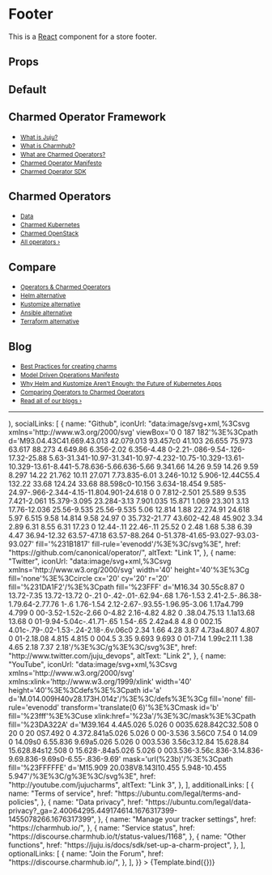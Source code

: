 
<Meta title="Footer" component={Footer} />


# Footer

This is a [React](https://reactjs.org/) component for a store footer.

## Props

<ArgsTable of={Footer} />

## Default

<Canvas>
  <Story
    name="Default"
    args={{
      children: (
        <div class="row">
          <div class="col-3">
            <h2 class="p-heading--5">Charmed Operator Framework</h2>
            <ul class="p-list">
              <li class="p-list__item">
                <a class="p-link--soft" href="https://juju.is/#what-is-juju">
                  <small>What is Juju?</small>
                </a>
              </li>
              <li class="p-list__item">
                <a class="p-link--soft" href="https://charmhub.io">
                  <small>What is Charmhub?</small>
                </a>
              </li>
              <li class="p-list__item">
                <a
                  class="p-link--soft"
                  href="https://juju.is/docs/olm/quick-reference"
                >
                  <small>What are Charmed Operators?</small>
                </a>
              </li>
              <li class="p-list__item">
                <a
                  class="p-link--soft"
                  href="https://juju.is/model-driven-operations-manifesto"
                >
                  <small>Charmed Operator Manifesto</small>
                </a>
              </li>
              <li class="p-list__item">
                <a class="p-link--soft" href="https://juju.is/docs/sdk">
                  <small>Charmed Operator SDK</small>
                </a>
              </li>
            </ul>
          </div>
          <div class="col-3">
            <h2 class="p-heading--5">Charmed Operators</h2>
            <ul class="p-list">
              <li class="p-list__item">
                <a
                  class="p-link--soft"
                  href="https://charmhub.io/?base=all&filter=databases,big-data"
                >
                  <small>Data</small>
                </a>
              </li>
              <li class="p-list__item">
                <a class="p-link--soft" href="https://ubuntu.com/kubernetes">
                  <small>Charmed Kubernetes</small>
                </a>
              </li>
              <li class="p-list__item">
                <a class="p-link--soft" href="https://ubuntu.com/openstack">
                  <small>Charmed OpenStack</small>
                </a>
              </li>
              <li class="p-list__item">
                <a
                  class="p-heading--5 p-link--soft"
                  href="https://charmhub.io/"
                >
                  <small>All operators&nbsp;&rsaquo;</small>
                </a>
              </li>
            </ul>
          </div>
          <div class="col-3">
            <h2 class="p-heading--5">Compare</h2>
            <ul class="p-list">
              <li class="p-list__item">
                <a
                  class="p-link--soft"
                  href="https://juju.is/blog/operators-and-charmed-operators"
                >
                  <small>Operators & Charmed Operators</small>
                </a>
              </li>
              <li class="p-list__item">
                <a
                  class="p-link--soft"
                  href="https://juju.is/blog/beyond-helm-and-kustomize-the-future-of-kubernetes-apps"
                >
                  <small>Helm alternative</small>
                </a>
              </li>
              <li class="p-list__item">
                <a
                  class="p-link--soft"
                  href="https://juju.is/blog/beyond-helm-and-kustomize-the-future-of-kubernetes-apps"
                >
                  <small>Kustomize alternative</small>
                </a>
              </li>
              <li class="p-list__item">
                <a
                  class="p-link--soft"
                  href="https://juju.is/blog/ansible-vs-terraform-vs-juju-fight-or-cooperation"
                >
                  <small>Ansible alternative</small>
                </a>
              </li>
              <li class="p-list__item">
                <a
                  class="p-link--soft"
                  href="https://juju.is/blog/juju-vs-infrastructure-as-code-tools"
                >
                  <small>Terraform alternative</small>
                </a>
              </li>
            </ul>
          </div>
          <div class="col-3">
            <h2 class="p-heading--5">Blog</h2>
            <ul class="p-list">
              <li class="p-list__item">
                <a
                  class="p-link--soft"
                  href="https://juju.is/blog/ubuntu-and-canonical-at-kubecon-europe-2021"
                >
                  <small>Best Practices for creating charms</small>
                </a>
              </li>
              <li class="p-list__item">
                <a
                  class="p-link--soft"
                  href="https://juju.is/model-driven-operations-manifesto"
                >
                  <small>Model Driven Operations Manifesto</small>
                </a>
              </li>
              <li class="p-list__item">
                <a
                  class="p-link--soft"
                  href="https://juju.is/blog/beyond-helm-and-kustomize-the-future-of-kubernetes-apps"
                >
                  <small>
                    Why Helm and Kustomize Aren’t Enough: the Future of
                    Kubernetes Apps
                  </small>
                </a>
              </li>
              <li class="p-list__item">
                <a
                  class="p-link--soft"
                  href="https://juju.is/blog/operators-and-charmed-operators"
                >
                  <small>Comparing Operators to Charmed Operators</small>
                </a>
              </li>
              <li class="p-list__item">
                <a
                  class="p-heading--5 p-link--soft"
                  href="https://juju.is/blog"
                >
                  <small>Read all of our blogs&nbsp;&rsaquo;</small>
                </a>
              </li>
            </ul>
          </div>
          <hr />
        </div>
      ),
      socialLinks: [
        {
          name: "Github",
          iconUrl:
            "data:image/svg+xml,%3Csvg xmlns='http://www.w3.org/2000/svg' viewBox='0 0 187 182'%3E%3Cpath d='M93.04.43C41.669.43.013 42.079.013 93.457c0 41.103 26.655 75.973 63.617 88.273 4.649.86 6.356-2.02 6.356-4.48 0-2.21-.086-9.54-.126-17.32-25.88 5.63-31.341-10.97-31.341-10.97-4.232-10.75-10.329-13.61-10.329-13.61-8.441-5.78.636-5.66.636-5.66 9.341.66 14.26 9.59 14.26 9.59 8.297 14.22 21.762 10.11 27.071 7.73.835-6.01 3.246-10.12 5.906-12.44C55.4 132.22 33.68 124.24 33.68 88.598c0-10.156 3.634-18.454 9.585-24.97-.966-2.344-4.15-11.804.901-24.618 0 0 7.812-2.501 25.589 9.535 7.421-2.061 15.379-3.095 23.284-3.13 7.901.035 15.871 1.069 23.301 3.13 17.76-12.036 25.56-9.535 25.56-9.535 5.06 12.814 1.88 22.274.91 24.618 5.97 6.515 9.58 14.814 9.58 24.97 0 35.732-21.77 43.602-42.48 45.902 3.34 2.89 6.31 8.55 6.31 17.23 0 12.44-.11 22.46-.11 25.52 0 2.48 1.68 5.38 6.39 4.47 36.94-12.32 63.57-47.18 63.57-88.264 0-51.378-41.65-93.027-93.03-93.027' fill='%231B1817' fill-rule='evenodd'/%3E%3C/svg%3E",
          href: "https://github.com/canonical/operator/",
          altText: "Link 1",
        },
        {
          name: "Twitter",
          iconUrl:
            "data:image/svg+xml,%3Csvg xmlns='http://www.w3.org/2000/svg' width='40' height='40'%3E%3Cg fill='none'%3E%3Ccircle cx='20' cy='20' r='20' fill='%231DA1F2'/%3E%3Cpath fill='%23FFF' d='M16.34 30.55c8.87 0 13.72-7.35 13.72-13.72 0-.21 0-.42-.01-.62.94-.68 1.76-1.53 2.41-2.5-.86.38-1.79.64-2.77.76 1-.6 1.76-1.54 2.12-2.67-.93.55-1.96.95-3.06 1.17a4.799 4.799 0 00-3.52-1.52c-2.66 0-4.82 2.16-4.82 4.82 0 .38.04.75.13 1.1a13.68 13.68 0 01-9.94-5.04c-.41.71-.65 1.54-.65 2.42a4.8 4.8 0 002.15 4.01c-.79-.02-1.53-.24-2.18-.6v.06c0 2.34 1.66 4.28 3.87 4.73a4.807 4.807 0 01-2.18.08 4.815 4.815 0 004.5 3.35 9.693 9.693 0 01-7.14 1.99c2.11 1.38 4.65 2.18 7.37 2.18'/%3E%3C/g%3E%3C/svg%3E",
          href: "http://www.twitter.com/juju_devops",
          altText: "Link 2",
        },
        {
          name: "YouTube",
          iconUrl:
            "data:image/svg+xml,%3Csvg xmlns='http://www.w3.org/2000/svg' xmlns:xlink='http://www.w3.org/1999/xlink' width='40' height='40'%3E%3Cdefs%3E%3Cpath id='a' d='M.014.009H40v28.173H.014z'/%3E%3C/defs%3E%3Cg fill='none' fill-rule='evenodd' transform='translate(0 6)'%3E%3Cmask id='b' fill='%23fff'%3E%3Cuse xlink:href='%23a'/%3E%3C/mask%3E%3Cpath fill='%23DA322A' d='M39.164 4.4A5.026 5.026 0 0035.628.842C32.508 0 20 0 20 0S7.492 0 4.372.841a5.026 5.026 0 00-3.536 3.56C0 7.54 0 14.09 0 14.09s0 6.55.836 9.69a5.026 5.026 0 003.536 3.56c3.12.84 15.628.84 15.628.84s12.508 0 15.628-.84a5.026 5.026 0 003.536-3.56c.836-3.14.836-9.69.836-9.69s0-6.55-.836-9.69' mask='url(%23b)'/%3E%3Cpath fill='%23FFFFFE' d='M15.909 20.038V8.143l10.455 5.948-10.455 5.947'/%3E%3C/g%3E%3C/svg%3E",
          href: "http://youtube.com/jujucharms",
          altText: "Link 3",
        },
      ],
      additionalLinks: [
        {
          name: "Terms of service",
          href: "https://ubuntu.com/legal/terms-and-policies",
        },
        {
          name: "Data privacy",
          href: "https://ubuntu.com/legal/data-privacy?_ga=2.40064295.449174614.1676317399-1455078266.1676317399",
        },
        {
          name: "Manage your tracker settings",
          href: "https://charmhub.io/",
        },
        {
          name: "Service status",
          href: "https://discourse.charmhub.io/t/status-values/1168",
        },
        {
          name: "Other functions",
          href: "https://juju.is/docs/sdk/set-up-a-charm-project",
        },
      ],
      optionalLinks: [
        {
          name: "Join the Forum",
          href: "https://discourse.charmhub.io/",
        },
      ],
    }}
  >
    {Template.bind({})}
  </Story>
</Canvas>
